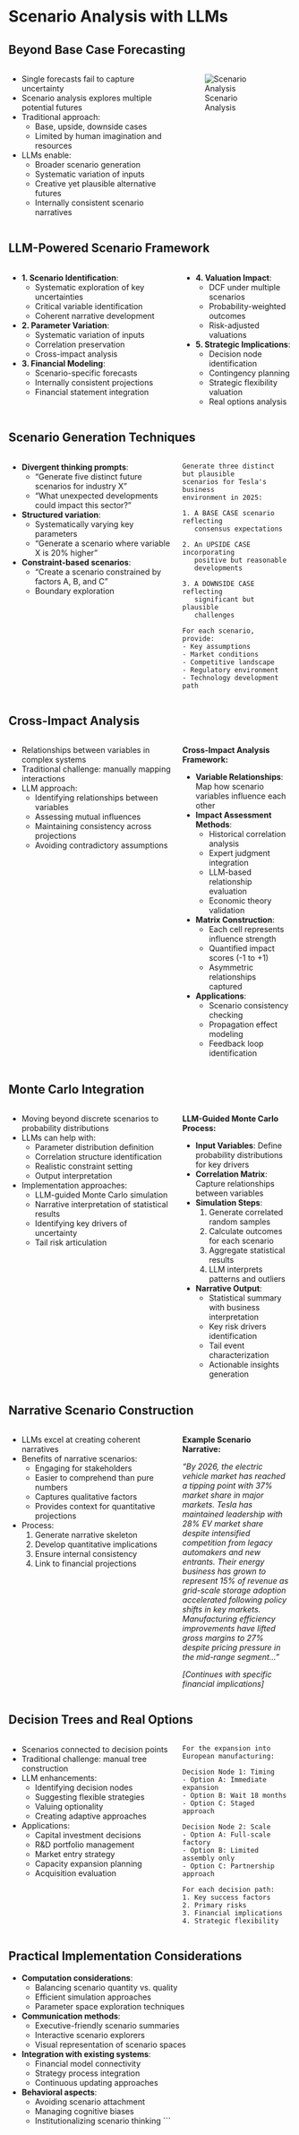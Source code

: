 # Scenario Analysis with LLMs

## Beyond Base Case Forecasting

:::: {.columns}

::: {.column width="60%"}
- Single forecasts fail to capture uncertainty
- Scenario analysis explores multiple potential futures
- Traditional approach:
  - Base, upside, downside cases
  - Limited by human imagination and resources
- LLMs enable:
  - Broader scenario generation
  - Systematic variation of inputs
  - Creative yet plausible alternative futures
  - Internally consistent scenario narratives
:::

::: {.column width="40%"}
![Scenario Analysis](../../images/transformer_baby.png)
:::

::::

## LLM-Powered Scenario Framework

:::: {.columns}

::: {.column width="60%"}
- **1. Scenario Identification**:
  - Systematic exploration of key uncertainties
  - Critical variable identification
  - Coherent narrative development
  
- **2. Parameter Variation**:
  - Systematic variation of inputs
  - Correlation preservation
  - Cross-impact analysis
  
- **3. Financial Modeling**:
  - Scenario-specific forecasts
  - Internally consistent projections
  - Financial statement integration
:::

::: {.column width="40%"}
- **4. Valuation Impact**:
  - DCF under multiple scenarios
  - Probability-weighted outcomes
  - Risk-adjusted valuations
  
- **5. Strategic Implications**:
  - Decision node identification
  - Contingency planning
  - Strategic flexibility valuation
  - Real options analysis
:::

::::

## Scenario Generation Techniques

:::: {.columns}

::: {.column width="60%"}
- **Divergent thinking prompts**:
  - "Generate five distinct future scenarios for industry X"
  - "What unexpected developments could impact this sector?"
  
- **Structured variation**:
  - Systematically varying key parameters
  - "Generate a scenario where variable X is 20% higher"
  
- **Constraint-based scenarios**:
  - "Create a scenario constrained by factors A, B, and C"
  - Boundary exploration
:::

::: {.column width="40%"}
```
Generate three distinct but plausible 
scenarios for Tesla's business 
environment in 2025:

1. A BASE CASE scenario reflecting 
   consensus expectations
   
2. An UPSIDE CASE incorporating 
   positive but reasonable 
   developments
   
3. A DOWNSIDE CASE reflecting 
   significant but plausible 
   challenges

For each scenario, provide:
- Key assumptions
- Market conditions
- Competitive landscape
- Regulatory environment
- Technology development path
```
:::

::::

## Cross-Impact Analysis

:::: {.columns}

::: {.column width="60%"}
- Relationships between variables in complex systems
- Traditional challenge: manually mapping interactions
- LLM approach:
  - Identifying relationships between variables
  - Assessing mutual influences
  - Maintaining consistency across projections
  - Avoiding contradictory assumptions
:::

::: {.column width="40%"}
**Cross-Impact Analysis Framework:**

- **Variable Relationships**: Map how scenario variables influence each other
- **Impact Assessment Methods**:
  - Historical correlation analysis
  - Expert judgment integration
  - LLM-based relationship evaluation
  - Economic theory validation
- **Matrix Construction**:
  - Each cell represents influence strength
  - Quantified impact scores (-1 to +1)
  - Asymmetric relationships captured
- **Applications**:
  - Scenario consistency checking
  - Propagation effect modeling
  - Feedback loop identification
:::

::::

## Monte Carlo Integration

:::: {.columns}

::: {.column width="60%"}
- Moving beyond discrete scenarios to probability distributions
- LLMs can help with:
  - Parameter distribution definition
  - Correlation structure identification
  - Realistic constraint setting
  - Output interpretation
  
- Implementation approaches:
  - LLM-guided Monte Carlo simulation
  - Narrative interpretation of statistical results
  - Identifying key drivers of uncertainty
  - Tail risk articulation
:::

::: {.column width="40%"}
**LLM-Guided Monte Carlo Process:**

- **Input Variables**: Define probability distributions for key drivers
- **Correlation Matrix**: Capture relationships between variables
- **Simulation Steps**:
  1. Generate correlated random samples
  2. Calculate outcomes for each scenario
  3. Aggregate statistical results
  4. LLM interprets patterns and outliers
- **Narrative Output**:
  - Statistical summary with business interpretation
  - Key risk drivers identification
  - Tail event characterization
  - Actionable insights generation
:::

::::

## Narrative Scenario Construction

:::: {.columns}

::: {.column width="60%"}
- LLMs excel at creating coherent narratives
- Benefits of narrative scenarios:
  - Engaging for stakeholders
  - Easier to comprehend than pure numbers
  - Captures qualitative factors
  - Provides context for quantitative projections
  
- Process:
  1. Generate narrative skeleton
  2. Develop quantitative implications
  3. Ensure internal consistency
  4. Link to financial projections
:::

::: {.column width="40%"}
**Example Scenario Narrative:**

*"By 2026, the electric vehicle market has reached a tipping point with 37% market share in major markets. Tesla has maintained leadership with 28% EV market share despite intensified competition from legacy automakers and new entrants. Their energy business has grown to represent 15% of revenue as grid-scale storage adoption accelerated following policy shifts in key markets. Manufacturing efficiency improvements have lifted gross margins to 27% despite pricing pressure in the mid-range segment..."*

*[Continues with specific financial implications]*
:::

::::

## Decision Trees and Real Options

:::: {.columns}

::: {.column width="60%"}
- Scenarios connected to decision points
- Traditional challenge: manual tree construction
- LLM enhancements:
  - Identifying decision nodes
  - Suggesting flexible strategies
  - Valuing optionality
  - Creating adaptive approaches
  
- Applications:
  - Capital investment decisions
  - R&D portfolio management
  - Market entry strategy
  - Capacity expansion planning
  - Acquisition evaluation
:::

::: {.column width="40%"}
```
For the expansion into European manufacturing:

Decision Node 1: Timing
- Option A: Immediate expansion
- Option B: Wait 18 months
- Option C: Staged approach

Decision Node 2: Scale
- Option A: Full-scale factory
- Option B: Limited assembly only
- Option C: Partnership approach

For each decision path:
1. Key success factors
2. Primary risks
3. Financial implications
4. Strategic flexibility
```
:::

::::

## Practical Implementation Considerations

- **Computation considerations**:
  - Balancing scenario quantity vs. quality
  - Efficient simulation approaches
  - Parameter space exploration techniques

- **Communication methods**:
  - Executive-friendly scenario summaries
  - Interactive scenario explorers
  - Visual representation of scenario spaces

- **Integration with existing systems**:
  - Financial model connectivity
  - Strategy process integration
  - Continuous updating approaches
  
- **Behavioral aspects**:
  - Avoiding scenario attachment
  - Managing cognitive biases
  - Institutionalizing scenario thinking
```
